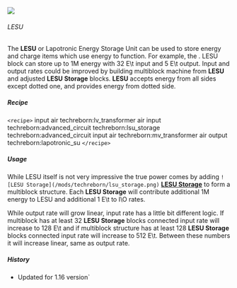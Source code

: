 ![](/mods/techreborn/lesu.png)

###### LESU

The **LESU** or Lapotronic Energy Storage Unit can be used to store
energy and charge items which use energy to function. For example, the
<Mcitem id="techreborn:electric_treetap"/>. LESU
block can store up to 1M energy with 32 E\\t input and 5 E\\t output.
Input and output rates could be improved by building multiblock machine
from **LESU** and adjusted **LESU Storage** blocks. **LESU**
accepts energy from all sides except dotted one, and provides energy
from dotted side.

##### Recipe

`<recipe>` input air techreborn:lv_transformer air input
techreborn:advanced_circuit techreborn:lsu_storage
techreborn:advanced_circuit input air techreborn:mv_transformer air
output techreborn:lapotronic_su `</recipe>`

##### Usage

While LESU itself is not very impressive the true power comes by adding
`![LESU Storage](/mods/techreborn/lsu_storage.png)`
**[LESU Storage](energy:storage:lesu_block "wikilink")** to form a
multiblock structure. Each **LESU Storage** will contribute
additional 1M energy to LESU and additional 1 E\\t to I\\O rates.

While output rate will grow linear, input rate has a little bit
different logic. If multiblock has at least 32 **LESU Storage**
blocks connected input rate will increase to 128 E\\t and if multiblock
structure has at least 128 **LESU Storage** blocks connected input
rate will increase to 512 E\\t. Between these numbers it will increase
linear, same as output rate.

##### History

* Updated for 1.16 version`
